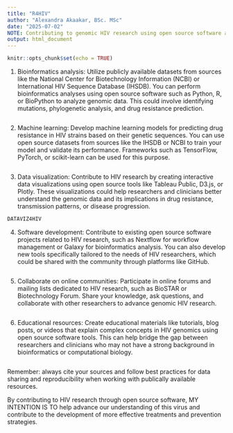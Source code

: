 ```yaml
---
title: "R4HIV"
author: "Alexandra Akaakar, BSc. MSc"
date: "2025-07-02"
NOTE: Contributing to genomic HIV research using open source software and publically available resources
output: html_document
---
```


```r
knitr::opts_chunk$set(echo = TRUE)
```



1. Bioinformatics analysis: Utilize publicly available datasets from sources like the National Center for Biotechnology Information (NCBI) or International HIV Sequence Database (IHSDB). You can perform bioinformatics analyses using open source software such as Python, R, or BioPython to analyze genomic data. This could involve identifying mutations, phylogenetic analysis, and drug resistance prediction.

```r

```


2. Machine learning: Develop machine learning models for predicting drug resistance in HIV strains based on their genetic sequences. You can use open source datasets from sources like the IHSDB or NCBI to train your model and validate its performance. Frameworks such as TensorFlow, PyTorch, or scikit-learn can be used for this purpose.

```r

```


3. Data visualization: Contribute to HIV research by creating interactive data visualizations using open source tools like Tableau Public, D3.js, or Plotly. These visualizations could help researchers and clinicians better understand the genomic data and its implications in drug resistance, transmission patterns, or disease progression.

```r
DATAVIZ4HIV


```


4. Software development: Contribute to existing open source software projects related to HIV research, such as Nextflow for workflow management or Galaxy for bioinformatics analysis. You can also develop new tools specifically tailored to the needs of HIV researchers, which could be shared with the community through platforms like GitHub.

```r

```


5. Collaborate on online communities: Participate in online forums and mailing lists dedicated to HIV research, such as BioSTAR or Biotechnology Forum. Share your knowledge, ask questions, and collaborate with other researchers to advance genomic HIV research.

```r

```


6. Educational resources: Create educational materials like tutorials, blog posts, or videos that explain complex concepts in HIV genomics using open source software tools. This can help bridge the gap between researchers and clinicians who may not have a strong background in bioinformatics or computational biology.


```r

```

Remember:
always cite your sources and 
follow best practices for data sharing and reproducibility when working with publically available resources. 

By contributing to HIV research through open source software, MY INTENTION IS TO  help advance our understanding of this virus and contribute to the development of more effective treatments and prevention strategies.

